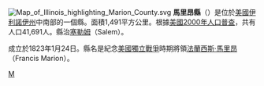 {{Otheruses|馬里昂縣|subject=美國伊利諾伊州的一個縣|other=同名的縣}}
[[File:Map_of_Illinois_highlighting_Marion_County.svg|right]]
'''馬里昂縣'''（{{lang-en|Marion County}}）是位於[[美國|美國]][[伊利諾伊州|伊利諾伊州]]中南部的一個縣。面積1,491平方公里。根據[[美國2000年人口普查|美國2000年人口普查]]，共有人口41,691人。縣治[[塞勒姆_(伊利諾伊州)|塞勒姆]]（Salem）。

成立於1823年1月24日。縣名是紀念[[美國獨立戰爭|美國獨立戰爭]]時期將領[[法蘭西斯·馬里昂|法蘭西斯·馬里昂]]（Francis Marion）。

{{伊利诺伊州}}
{{馬里昂縣 (伊利諾伊州)}}

[[Category:伊利諾州行政區劃|M]]
